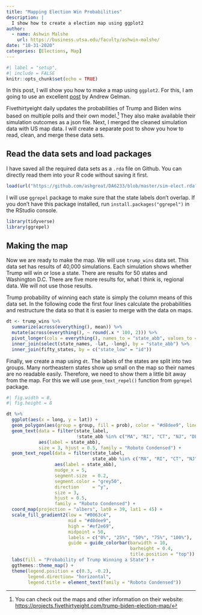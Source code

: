 ```yaml
---
title: "Mapping Election Win Probabilities"
description: |
  I show how to create a election map using ggplot2
author:
  - name: Ashwin Malshe
    url: https://business.utsa.edu/faculty/ashwin-malshe/
date: "10-31-2020"
categories: [Elections, Map]
---
```


```r
#| label = "setup",
#| include = FALSE
knitr::opts_chunk$set(echo = TRUE)
```

In this post, I will show you how to make a map using `ggplot2`. For this, I am going to use an excellent [post](https://statmodeling.stat.columbia.edu/2020/10/24/reverse-engineering-the-problematic-tail-behavior-of-the-fivethirtyeight-presidential-election-forecast) by Andrew Gelman.

Fivethirtyeight daily updates the probabilities of Trump and Biden wins based on multiple polls and their own model.[^1] They also make available their simulation outcomes as a json file. Next, I merged the cleaned simulation data with US map data. I will create a separate post to show you how to read, clean, and merge these data sets.

[^1]: You can check out the maps and other information on their website: <https://projects.fivethirtyeight.com/trump-biden-election-map/>

## Read the data sets and load packages

I have saved all the required data sets as a `.rda` file on Github. You can directly read them into your R code without saving it first.

```r
load(url("https://github.com/ashgreat/DA6233/blob/master/sim-elect.rda?raw=true"))
```

I will use `ggrepel` package to make sure that the state labels don't overlap. If you don't have this package installed, run `install.packages("ggrepel")` in the RStudio console.

```r
library(tidyverse)
library(ggrepel)
```

## Making the map

Now we are ready to make the map. We will use `trump_wins` data set. This data set has results of 40,000 simulations. Each simulation shows whether Trump will win or lose a state. There are results for 50 states and Washington D.C. There are five more results for, what I think is, regional data. We will not use those results.

Trump probability of winning each state is simply the column means of this data set. In the following code the first four lines calculate the probabilities and restructure the data so that it is easier to merge with the data on maps.

```r

dt <- trump_wins %>% 
  summarize(across(everything(), mean)) %>%
  mutate(across(everything(), ~ round(.x * 100, 2))) %>% 
  pivot_longer(cols = everything(), names_to = "state_abb", values_to = "prob") %>% 
  inner_join(select(state_names, -lat, -long), by = "state_abb") %>% 
  inner_join(fifty_states, by = c("state_low" = "id"))

```

Finally, we create a map using `dt`. The labels of the states are split into two groups. Many northeastern states show up small on the map so their names are no readable easily. Therefore, we need to show them a little bit away from the map. For this we will use `geom_text_repel()` function from `ggrepel` package.

```r
#| fig.width = 8,
#| fig.height = 8

dt %>%
  ggplot(aes(x = long, y = lat)) +
  geom_polygon(aes(group = group, fill = prob), color = "#d8dee9", linewidth = 0.05) +
  geom_text(data = filter(state_label, 
                          !state_abb %in% c("MA", "RI", "CT", "NJ", "DE", "DC", "MD")), 
            aes(label = state_abb), 
            size = 3, hjust = 0.5, family = "Roboto Condensed") +
  geom_text_repel(data = filter(state_label, 
                                state_abb %in% c("MA", "RI", "CT", "NJ", "DE", "DC", "MD")),
                  aes(label = state_abb), 
                  nudge_x = 5, 
                  segment.size  = 0.2, 
                  segment.color = "grey50",
                  direction     = "y", 
                  size = 3, 
                  hjust = 0.5, 
                  family = "Roboto Condensed") +
  coord_map(projection = "albers", lat0 = 39, lat1 = 45) +
  scale_fill_gradient2(low = "#0063c4", 
                       mid = "#d8dee9", 
                       high = "#ef2e69",
                       midpoint = 50,
                       labels = c("0%", "25%", "50%", "75%", "100%"),
                       guide = guide_colorbar(barwidth = 10, 
                                              barheight = 0.4,
                                              title.position = "top")) + 
  labs(fill = "Probability of Trump Winning a State") +
  ggthemes::theme_map() +
  theme(legend.position = c(0.3, -0.2),
        legend.direction= "horizontal",
        legend.title = element_text(family = "Roboto Condensed")) 

```

